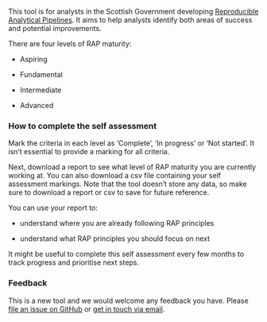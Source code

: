 This tool is for analysts in the Scottish Government developing [Reproducible Analytical Pipelines](https://analysisfunction.civilservice.gov.uk/support/reproducible-analytical-pipelines/). It aims to help analysts identify both areas of success and potential improvements.

There are four levels of RAP maturity:

* Aspiring

* Fundamental

* Intermediate

* Advanced

### How to complete the self assessment {.unlisted}

Mark the criteria in each level as 'Complete', 'In progress' or 'Not started'. It isn't essential to provide a marking for all criteria. 

Next, download a report to see what level of RAP maturity you are currently working at. You can also download a csv file containing your self assessment markings. Note that the tool doesn't store any data, so make sure to download a report or csv to save for future reference. 

You can use your report to:

* understand where you are already following RAP principles

* understand what RAP principles you should focus on next

It might be useful to complete this self assessment every few months to track progress and prioritise next steps.

### Feedback {.unlisted}

This is a new tool and we would welcome any feedback you have. Please [file an issue on GitHub](https://github.com/ScotGovAnalysis/rap-self-assessment/issues) or [get in touch via email](mailto:alice.hannah@gov.scot;thomas.wilson@gov.scot?subject=RAP%20Self-Assessment%20Feedback).